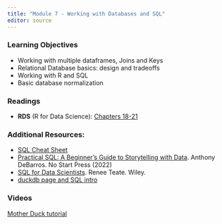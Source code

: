 ```yaml
---
title: "Module 7 - Working with Databases and SQL"
editor: source
---
```


<!-- 
See issue with underscores in MathJax equations here: https://gohugo.io/content-management/formats/#issues-with-markdown
The solution, put backticks (`) around the LaTeX equation
-->

<script type="text/x-mathjax-config">
MathJax.Hub.Config({
  tex2jax: {
    inlineMath: [['$','$'], ['\\(','\\)']],
    displayMath: [['$$','$$'], ['\[','\]']],
    processEscapes: true,
    processEnvironments: true,
    skipTags: ['script', 'noscript', 'style', 'textarea', 'pre'],
    TeX: { equationNumbers: { autoNumber: "AMS" },
         extensions: ["AMSmath.js", "AMSsymbols.js"] }
  }
});
</script>

<script type="text/javascript" async src="https://cdnjs.cloudflare.com/ajax/libs/mathjax/2.7.1/MathJax.js?config=TeX-MML-AM_CHTML">
</script>


### Learning Objectives

* Working with multiple dataframes, Joins and Keys
* Relational Database basics: design and tradeoffs
* Working with R and SQL
* Basic database normalization



### Readings

* __RDS__ (R for Data Science): [Chapters 18-21](https://r4ds.hadley.nz/whole-game)


### Additional Resources:

* [SQL Cheat Sheet](http://www.sql-tutorial.net/sql-cheat-sheet.pdf)
* [Practical SQL: A Beginner's Guide to Storytelling with Data](https://amzn.to/3w37ewk). Anthony DeBarros. No Start Press (2022)
* [SQL for Data Scientists](https://sqlfordatascientists.com/). Renee Teate. Wiley.
* [duckdb page and SQL intro](https://duckdb.org/docs/sql/introduction.html)





### Videos

[Mother Duck tutorial](https://www.youtube.com/watch?v=ZX5FdqzGT1E)


